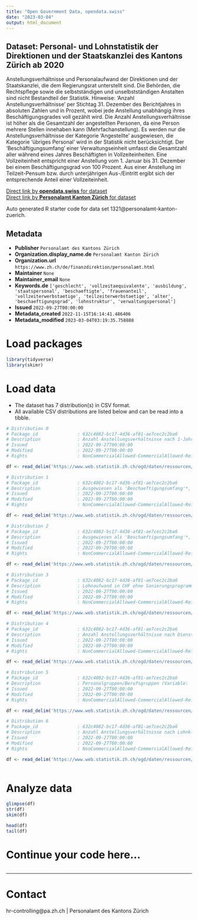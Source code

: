 ```yaml
---
title: "Open Government Data, opendata.swiss"
date: "2023-03-04"
output: html_document
---
```


## Dataset: Personal- und Lohnstatistik der Direktionen und der Staatskanzlei des Kantons Zürich ab 2020

Anstellungsverhältnisse und Personalaufwand der Direktionen und der Staatskanzlei, die dem Regierungsrat unterstellt sind. Die Behörden, die Rechtspflege sowie die selbstständigen und unselbstständigen Anstalten sind nicht Bestandteil der Statistik. Hinweise: 'Anzahl Anstellungsverhältnisse' per Stichtag 31. Dezember des Berichtjahres in absoluten Zahlen und in Prozent, wobei jede Anstellung unabhängig ihres Beschäftigungsgrades voll gezählt wird. Die Anzahl Anstellungsverhältnisse ist höher als die Gesamtzahl der angestellten Personen, da eine Person mehrere Stellen innehaben kann (Mehrfachanstellung). Es werden nur die Anstellungsverhältnisse der Kategorie 'Angestellte' ausgewiesen, die Kategorie 'übriges Personal' wird in der Statistik nicht berücksichtigt. Der 'Beschäftigungsumfang' einer Verwaltungseinheit umfasst die Gesamtzahl aller während eines Jahres Beschäftigten in Vollzeiteinheiten. Eine Vollzeiteinheit entspricht einer Anstellung vom 1. Januar bis 31. Dezember bei einem Beschäftigungsgrad von 100 Prozent. Aus einer Anstellung im Teilzeit-Pensum bzw. durch unterjährigen Aus-/Eintritt ergibt sich der entsprechende Anteil einer Vollzeiteinheit. 

[Direct link by **opendata.swiss** for dataset](https://opendata.swiss/de/dataset/personal-und-lohnstatistik-der-direktionen-und-der-staatskanzlei-des-kantons-zurich-ab-2020)<br>
[Direct link by **Personalamt Kanton Zürich** for dataset](nan)

Auto generated R starter code for data set 1321@personalamt-kanton-zuerich.

## Metadata

- **Publisher** `Personalamt des Kantons Zürich`
- **Organization.display_name.de** `Personalamt Kanton Zürich`
- **Organization.url** `https://www.zh.ch/de/finanzdirektion/personalamt.html`
- **Maintainer** `None`
- **Maintainer_email** `None`
- **Keywords.de** `['geschlecht', 'vollzeitaequivalente', 'ausbildung', 'staatspersonal', 'beschaeftigte', 'frauenanteil', 'vollzeiterwerbstaetige', 'teilzeiterwerbstaetige', 'alter', 'beschaeftigungsgrad', 'lohnstruktur', 'verwaltungspersonal']`
- **Issued** `2022-09-27T00:00:00`
- **Metadata_created** `2022-11-15T16:14:41.486406`
- **Metadata_modified** `2023-03-04T03:19:35.758888`


# Load packages

```r

library(tidyverse)
library(skimr)

```

# Load data

-   The dataset has 7 distribution(s) in CSV format.
-   All available CSV distributions are listed below and can be read into a tibble.

```r

# Distribution 0
# Package_id               : 632c4082-bc17-4d36-af81-ae7cec2c2ba6
# Description              : Anzahl Anstellungsverhältnisse nach 1-Jahres-Altersklassen (ab 75 Jahren = '75+') in absoluten Zahlen, wobei jede Anstellung unabhängig ihres Beschäftigungsgrades voll gezählt wird. Die Anzahl Anstellungsverhältnisse ist höher als die Gesamtzahl der angestellten Personen, da eine Person mehrere Stellen innehaben kann (Mehrfachanstellung). Es werden nur die Anstellungsverhältnisse der Kategorie 'Angestellte' ausgewiesen, die Kategorie 'übriges Personal' wird in der Statistik nicht berücksichtigt. 
# Issued                   : 2022-09-27T00:00:00
# Modified                 : 2022-09-27T00:00:00
# Rights                   : NonCommercialAllowed-CommercialAllowed-ReferenceRequired

df <- read_delim('https://www.web.statistik.zh.ch/ogd/daten/ressourcen/KTZH_00001321_00002563.csv')

# Distribution 1
# Package_id               : 632c4082-bc17-4d36-af81-ae7cec2c2ba6
# Description              : Ausgewiesen als 'Beschaeftigungsumfang'*, gegliedert nach Personalgruppen gemäss den Funktionsbereichen ('funktionsbereich_name') und Funktionen ('funktion') des Personalrechts. *Der 'Beschaeftigungsumfang' einer Verwaltungseinheit umfasst die Gesamtzahl aller während eines Jahres Beschäftigten in Vollzeiteinheiten. Eine Vollzeiteinheit entspricht einer Anstellung vom 1. Januar bis 31. Dezember bei einem Beschäftigungsgrad von 100 Prozent. Aus einer Anstellung im Teilzeit-Pensum bzw. durch unterjährigen Aus-/Eintritt ergibt sich der entsprechende Anteil einer Vollzeiteinheit.
# Issued                   : 2022-09-27T00:00:00
# Modified                 : 2022-09-27T00:00:00
# Rights                   : NonCommercialAllowed-CommercialAllowed-ReferenceRequired

df <- read_delim('https://www.web.statistik.zh.ch/ogd/daten/ressourcen/KTZH_00001321_00002539.csv')

# Distribution 2
# Package_id               : 632c4082-bc17-4d36-af81-ae7cec2c2ba6
# Description              : Ausgewiesen als 'Beschaeftigungsumfang'*, gegliedert nach Variablen 'direktion_code', 'direktion_name', 'amt_bereich_code' und 'amt_bereich_name' (Code = "Amts-Nr."; sowie Name der Direktionen und Organisationseinheiten gemäss Personalamt), differenziert in 'Angestellte' (= in Vollzeiteinheiten: Anstellungen gemäss Personalverordnung (PVO) und Lehrpersonen (unbefristet und befristet) und in 'Uebriges Personal' (= Mitglieder von Behörden, Lernende, Praktikanten). *Der 'Beschäftigungsumfang' einer Verwaltungseinheit umfasst die Gesamtzahl aller während eines Jahres Beschäftigten in Vollzeiteinheiten. Eine Vollzeiteinheit entspricht einer Anstellung vom 1. Januar bis 31. Dezember bei einem Beschäftigungsgrad von 100 Prozent. Aus einer Anstellung im Teilzeit-Pensum bzw. durch unterjährigen Aus-/Eintritt ergibt sich der entsprechende Anteil einer Vollzeiteinheit.
# Issued                   : 2022-09-27T00:00:00
# Modified                 : 2022-09-29T00:00:00
# Rights                   : NonCommercialAllowed-CommercialAllowed-ReferenceRequired

df <- read_delim('https://www.web.statistik.zh.ch/ogd/daten/ressourcen/KTZH_00001321_00002559.csv')

# Distribution 3
# Package_id               : 632c4082-bc17-4d36-af81-ae7cec2c2ba6
# Description              : Lohnaufwand in CHF ohne Sanierungsprogramme (Finanzdirektion), Berufsbildungsfonds (Bildungsdirektion) und Natur- und Heimatschutzfonds (Baudirektion). Variablen: 'direktion_code', 'direktion_name', 'amt_bereich_code', 'amt_bereich_name' = Code (Amts-Nr.) und Name der Direktionen und Organisationseinheiten gemäss Personalamt.
# Issued                   : 2022-09-27T00:00:00
# Modified                 : 2022-09-27T00:00:00
# Rights                   : NonCommercialAllowed-CommercialAllowed-ReferenceRequired

df <- read_delim('https://www.web.statistik.zh.ch/ogd/daten/ressourcen/KTZH_00001321_00002558.csv')

# Distribution 4
# Package_id               : 632c4082-bc17-4d36-af81-ae7cec2c2ba6
# Description              : Anzahl Anstellungsverhältnisse nach Dienstjahren ('0' bis 'n' Jahren) in absoluten Zahlen, wobei jede Anstellung unabhängig ihres Beschäftigungsgrades voll gezählt wird. Die Anzahl Anstellungsverhältnisse ist höher als die Gesamtzahl der angestellten Personen, da eine Person mehrere Stellen innehaben kann (Mehrfachanstellung). Es werden nur die Anstellungsverhältnisse der Kategorie 'Angestellte' ausgewiesen, die Kategorie 'übriges Personal' wird in der Statistik nicht berücksichtigt. 
# Issued                   : 2022-09-27T00:00:00
# Modified                 : 2022-09-27T00:00:00
# Rights                   : NonCommercialAllowed-CommercialAllowed-ReferenceRequired

df <- read_delim('https://www.web.statistik.zh.ch/ogd/daten/ressourcen/KTZH_00001321_00002564.csv')

# Distribution 5
# Package_id               : 632c4082-bc17-4d36-af81-ae7cec2c2ba6
# Description              : Personalgruppen/Berufsgruppen (Variable: 'ausbildung_name'): 'Lernende KV-Berufe', 'Lernende IT-Berufe', 'Lernende Betreuung', 'Lernende Handwerk und Technik', 'Andere Lernende nach BbG' (= Berufsbildungsgesetz), 'Praktikanten/Praktikantinnen', 'Studierende', 'Aspirant/in des Polizeikorps' oder 'Auditor/in'.
# Issued                   : 2022-09-27T00:00:00
# Modified                 : 2022-09-27T00:00:00
# Rights                   : NonCommercialAllowed-CommercialAllowed-ReferenceRequired

df <- read_delim('https://www.web.statistik.zh.ch/ogd/daten/ressourcen/KTZH_00001321_00002562.csv')

# Distribution 6
# Package_id               : 632c4082-bc17-4d36-af81-ae7cec2c2ba6
# Description              : Anzahl Anstellungsverhältnisse nach Lohnklasse ('01', '02', ..., '29'; weitere Informationen siehe Link "Kantonales Lohnsystem" in den Metadaten zum Datensatz) in absoluten Zahlen, wobei jede Anstellung unabhängig ihres Beschäftigungsgrades voll gezählt wird. Die Anzahl Anstellungsverhältnisse ist höher als die Gesamtzahl der angestellten Personen, da eine Person mehrere Stellen innehaben kann (Mehrfachanstellung). Es werden nur die Anstellungsverhältnisse der Kategorie 'Angestellte' ausgewiesen, die Kategorie 'übriges Personal' wird in der Statistik nicht berücksichtigt. 
# Issued                   : 2022-09-27T00:00:00
# Modified                 : 2022-09-27T00:00:00
# Rights                   : NonCommercialAllowed-CommercialAllowed-ReferenceRequired

df <- read_delim('https://www.web.statistik.zh.ch/ogd/daten/ressourcen/KTZH_00001321_00002565.csv')



```

# Analyze data

```r

glimpse(df)
str(df)
skim(df)

head(df)
tail(df)

```

# Continue your code here...

```r

```

------------------------------------------------------------------------

# Contact

hr-controlling@pa.zh.ch | Personalamt des Kantons Zürich
